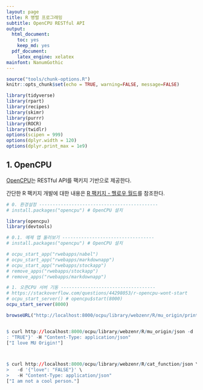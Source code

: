 ```yaml
---
layout: page
title: R 병렬 프로그래밍
subtitle: OpenCPU RESTful API
output:
  html_document: 
    toc: yes
    keep_md: yes
  pdf_document:
    latex_engine: xelatex
mainfont: NanumGothic
---
```


``` r
source("tools/chunk-options.R")
knitr::opts_chunk$set(echo = TRUE, warning=FALSE, message=FALSE)

library(tidyverse)
library(rpart)
library(recipes)
library(skimr)
library(purrr)
library(ROCR)
library(twidlr)
options(scipen = 999)
options(dplyr.width = 120)
options(dplyr.print_max = 1e9)
```


## 1. OpenCPU 

[OpenCPU](https://www.opencpu.org/)는 RESTful API를 팩키지 기반으로 제공한다.

간단한 R 팩키지 개발에 대한 내용은 [R 팩키지 - 헬로우 월드](http://statkclee.github.io/data-science/r-pkg-hello-world.html)를 참조한다.


``` r

# 0. 환경설정 --------------------------------------------
# install.packages("opencpu") # OpenCPU 설치

library(opencpu)
library(devtools)

# 0.1. 예제 앱 둘러보기 ----------------------------------
# install.packages("opencpu") # OpenCPU 설치

# ocpu_start_app("rwebapps/nabel")
# ocpu_start_app("rwebapps/markdownapp")
# ocpu_start_app("rwebapps/stockapp")
# remove_apps("rwebapps/stockapp")
# remove_apps("rwebapps/markdownapp")

# 1. 오픈CPU 서버 기동 -----------------------------------
# https://stackoverflow.com/questions/44298053/r-opencpu-wont-start
# ocpu_start_server() # opencpu$start(8000) 
ocpu_start_server(8000)

browseURL("http://localhost:8000/ocpu/library/webzenr/R/mu_origin/print", browser = getOption("browser"), encodeIfNeeded = FALSE)


$ curl http://localhost:8000/ocpu/library/webzenr/R/mu_origin/json -d '{"muorg"
: "TRUE"}' -H "Content-Type: application/json"
["I love MU Origin!"]



$ curl http://localhost:8000/ocpu/library/webzenr/R/cat_function/json \
>   -d '{"love": "FALSE"}' \
>   -H "Content-Type: application/json"
["I am not a cool person."]

```



